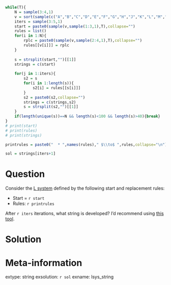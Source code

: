 ```r

while(T){
    N = sample(3:4,1)
    v = sort(sample(c("A","B","C","D","E","F","G","H","J","K","L","M","N","P","Q","R","S","T","W","X","Y","Z"),N))
    iters = sample(3:5,1)
    start = paste0(sample(v,sample(1:3,1),T),collapse="")
    rules = list()
    for(i in 1:N){
        rplc = paste0(sample(v,sample(2:4,1),T),collapse="")
        rules[[v[i]]] = rplc
    }
    
    s = strsplit(start,"")[[1]]
    strings = c(start)
    
    for(j in 1:iters){
        s2 = s
        for(i in 1:length(s)){
            s2[i] = rules[[s[i]]]
        }
        s2 = paste0(s2,collapse="")
        strings = c(strings,s2)
        s = strsplit(s2,"")[[1]]
    }
    if(length(unique(s))==N && length(s)<100 && length(s)>40){break}
}
# print(start)
# print(rules)
# print(strings)

printrules = paste0("  * ",names(rules)," $\\to$ ",rules,collapse="\n")

sol = strings[iters+1]
```

Question
========

Consider the [L system](https://en.wikipedia.org/wiki/L-system) defined by the following start and replacement rules:

* Start = `r start`
* Rules:
`r printrules`

After `r iters` iterations, what string is developed? I'd recommend using [this tool](https://chadworley.github.io/Lsys_string_gen.html).


Solution
========




Meta-information
============
extype: string
exsolution: `r sol`
exname: lsys_string